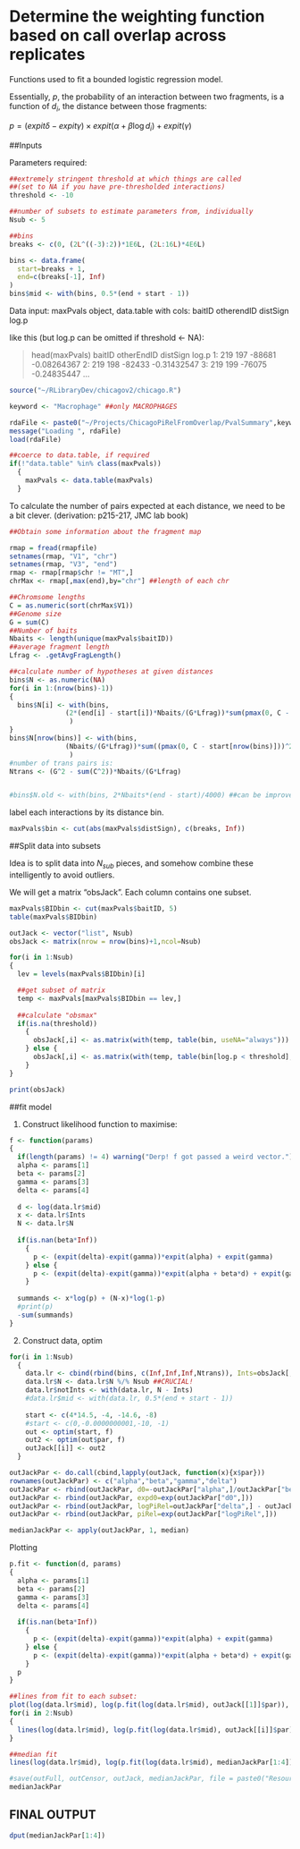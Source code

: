# Determine the weighting function based on call overlap across replicates

Functions used to fit a bounded logistic regression model.

Essentially, $p$, the probability of an interaction between two fragments, is a function of $d_i$, the distance between those fragments:

$p = (expit \delta - expit \gamma)\times expit(\alpha + \beta\log{d_i}) + expit(\gamma)$

##Inputs

Parameters required:

```r
##extremely stringent threshold at which things are called
##(set to NA if you have pre-thresholded interactions)
threshold <- -10

##number of subsets to estimate parameters from, individually
Nsub <- 5

##bins
breaks <- c(0, (2L^((-3):2))*1E6L, (2L:16L)*4E6L)

bins <- data.frame(
  start=breaks + 1,
  end=c(breaks[-1], Inf)
)
bins$mid <- with(bins, 0.5*(end + start - 1))
```

Data input: maxPvals object, data.table with cols: baitID otherendID distSign log.p

like this (but log.p can be omitted if threshold <- NA):

> head(maxPvals)
>   baitID otherEndID distSign       log.p
> 1:    219        197   -88681 -0.08264367
> 2:    219        198   -82433 -0.31432547
> 3:    219        199   -76075 -0.24835447
> ...

```r

source("~/RLibraryDev/chicagov2/chicago.R")

keyword <- "Macrophage" ##only MACROPHAGES

rdaFile <- paste0("~/Projects/ChicagoPiRelFromOverlap/PvalSummary",keyword,".Rda")
message("Loading ", rdaFile)
load(rdaFile)

##coerce to data.table, if required
if(!"data.table" %in% class(maxPvals))
  {
    maxPvals <- data.table(maxPvals)
  }
```


To calculate the number of pairs expected at each distance, we need to be a bit clever. (derivation: p215-217, JMC lab book)

```r
##Obtain some information about the fragment map

rmap = fread(rmapfile)
setnames(rmap, "V1", "chr")
setnames(rmap, "V3", "end")
rmap <- rmap[rmap$chr != "MT",]
chrMax <- rmap[,max(end),by="chr"] ##length of each chr

##Chromsome lengths
C = as.numeric(sort(chrMax$V1))
##Genome size
G = sum(C)
##Number of baits
Nbaits <- length(unique(maxPvals$baitID))
##average fragment length
Lfrag <- .getAvgFragLength()

##calculate number of hypotheses at given distances
bins$N <- as.numeric(NA)
for(i in 1:(nrow(bins)-1))
{
  bins$N[i] <- with(bins,
              (2*(end[i] - start[i])*Nbaits/(G*Lfrag))*sum(pmax(0, C - 0.5*end[i] - 0.5*start[i]))
               )
}
bins$N[nrow(bins)] <- with(bins,
              (Nbaits/(G*Lfrag))*sum((pmax(0, C - start[nrow(bins)]))^2)
               )
#number of trans pairs is:
Ntrans <- (G^2 - sum(C^2))*Nbaits/(G*Lfrag)


#bins$N.old <- with(bins, 2*Nbaits*(end - start)/4000) ##can be improved
```

label each interactions by its distance bin.

```r
maxPvals$bin <- cut(abs(maxPvals$distSign), c(breaks, Inf))
```

##Split data into subsets

Idea is to split data into $N_{sub}$ pieces, and somehow combine these intelligently to avoid outliers.

We will get a matrix "obsJack". Each column contains one subset.

```r
maxPvals$BIDbin <- cut(maxPvals$baitID, 5)
table(maxPvals$BIDbin)

outJack <- vector("list", Nsub)
obsJack <- matrix(nrow = nrow(bins)+1,ncol=Nsub)

for(i in 1:Nsub)
{
  lev = levels(maxPvals$BIDbin)[i]

  ##get subset of matrix
  temp <- maxPvals[maxPvals$BIDbin == lev,]
  
  ##calculate "obsmax"
  if(is.na(threshold))
    {
      obsJack[,i] <- as.matrix(with(temp, table(bin, useNA="always")))
    } else {
      obsJack[,i] <- as.matrix(with(temp, table(bin[log.p < threshold], useNA="always")))
    }
}

print(obsJack)
```

##fit model

1. Construct likelihood function to maximise:

```r
f <- function(params)
{
  if(length(params) != 4) warning("Derp! f got passed a weird vector.")
  alpha <- params[1]
  beta <- params[2]
  gamma <- params[3]
  delta <- params[4]
  
  d <- log(data.lr$mid)
  x <- data.lr$Ints
  N <- data.lr$N
  
  if(is.nan(beta*Inf))
    {
      p <- (expit(delta)-expit(gamma))*expit(alpha) + expit(gamma)
    } else {
      p <- (expit(delta)-expit(gamma))*expit(alpha + beta*d) + expit(gamma)
    }
  
  summands <- x*log(p) + (N-x)*log(1-p)
  #print(p)
  -sum(summands)
}
```


2. Construct data, optim

```r
for(i in 1:Nsub)
  {
    data.lr <- cbind(rbind(bins, c(Inf,Inf,Inf,Ntrans)), Ints=obsJack[,i])
    data.lr$N <- data.lr$N %/% Nsub ##CRUCIAL!
    data.lr$notInts <- with(data.lr, N - Ints)
    #data.lr$mid <- with(data.lr, 0.5*(end + start - 1))
    
    start <- c(4*14.5, -4, -14.6, -8)
    #start <- c(0,-0.0000000001,-10, -1)
    out <- optim(start, f)
    out2 <- optim(out$par, f)
    outJack[[i]] <- out2
  }

outJackPar <- do.call(cbind,lapply(outJack, function(x){x$par}))
rownames(outJackPar) <- c("alpha","beta","gamma","delta")
outJackPar <- rbind(outJackPar, d0=-outJackPar["alpha",]/outJackPar["beta",])
outJackPar <- rbind(outJackPar, expd0=exp(outJackPar["d0",]))
outJackPar <- rbind(outJackPar, logPiRel=outJackPar["delta",] - outJackPar["gamma",])
outJackPar <- rbind(outJackPar, piRel=exp(outJackPar["logPiRel",]))

medianJackPar <- apply(outJackPar, 1, median)
```


Plotting

```r
p.fit <- function(d, params)
{
  alpha <- params[1]
  beta <- params[2]
  gamma <- params[3]
  delta <- params[4]
  
  if(is.nan(beta*Inf))
    {
      p <- (expit(delta)-expit(gamma))*expit(alpha) + expit(gamma)
    } else {
      p <- (expit(delta)-expit(gamma))*expit(alpha + beta*d) + expit(gamma)
    }
  p
}

##lines from fit to each subset:
plot(log(data.lr$mid), log(p.fit(log(data.lr$mid), outJack[[1]]$par)), type="l", ylim = c(-19,-4), col=rainbow(5)[1], main=paste0("Data subsetting (",keyword,")"), xlab="log_e(distance)", ylab="log_e(prior probability of interaction)")
for(i in 2:Nsub)
{
  lines(log(data.lr$mid), log(p.fit(log(data.lr$mid), outJack[[i]]$par)), col=rainbow(5)[i])
}

##median fit
lines(log(data.lr$mid), log(p.fit(log(data.lr$mid), medianJackPar[1:4])), col="black", lty=2, pch=7, type="o")

#save(outFull, outCensor, outJack, medianJackPar, file = paste0("Resources/Parameters",keyword,".Rda"))
medianJackPar
```

## FINAL OUTPUT

```r
dput(medianJackPar[1:4])
```
